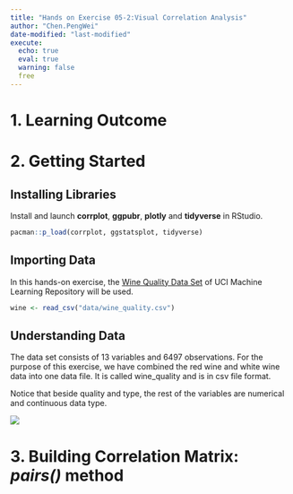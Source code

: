 ```yaml
---
title: "Hands on Exercise 05-2:Visual Correlation Analysis"
author: "Chen.PengWei"
date-modified: "last-modified"
execute:
  echo: true
  eval: true
  warning: false
  free
---
```


# 1. Learning Outcome

# 2. Getting Started

::: panel-tabset
## Installing Libraries

Install and launch **corrplot**, **ggpubr**, **plotly** and **tidyverse** in RStudio.

```r
pacman::p_load(corrplot, ggstatsplot, tidyverse)
```

## Importing Data

In this hands-on exercise, the [Wine Quality Data Set](https://archive.ics.uci.edu/ml/datasets/wine+quality) of UCI Machine Learning Repository will be used.

```r
wine <- read_csv("data/wine_quality.csv")
```

## Understanding Data

The data set consists of 13 variables and 6497 observations. For the purpose of this exercise, we have combined the red wine and white wine data into one data file. It is called wine_quality and is in csv file format.

Notice that beside quality and type, the rest of the variables are numerical and continuous data type.

![](images/螢幕擷取畫面 2025-02-11 155334.png)
:::

# 3. Building Correlation Matrix: *pairs()* method

